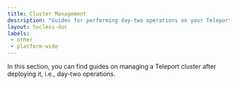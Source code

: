 ```yaml
---
title: Cluster Management
description: "Guides for performing day-two operations on your Teleport cluster."
layout: tocless-doc
labels:
 - other
 - platform-wide
---
```


In this section, you can find guides on managing a Teleport cluster after
deploying it, i.e., day-two operations.

<DocCardList />

